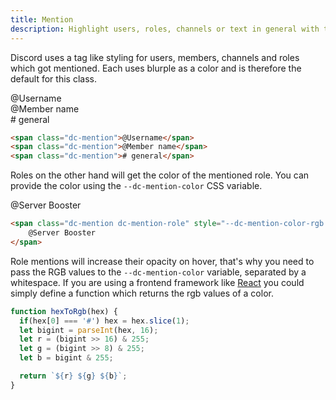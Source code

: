 ```yaml
---
title: Mention
description: Highlight users, roles, channels or text in general with the mention component.
---
```



Discord uses a tag like styling for users, members, channels and roles which got mentioned. Each uses blurple as a color
and is therefore the default for this class.

<CodePreview>
  <Row gap="0.5rem">
    <div>
      <Mention>@Username</Mention>
    </div>
    <div>
      <Mention>@Member name</Mention>
    </div>
    <div>
      <Mention># general</Mention>
    </div>
  </Row>
</CodePreview>

```html
<span class="dc-mention">@Username</span>
<span class="dc-mention">@Member name</span>
<span class="dc-mention"># general</span>
```


Roles on the other hand will get the color of the mentioned role. You can provide the color using the
`--dc-mention-color` CSS variable.

<CodePreview>
  <Mention role color='#f47fff'>@Server Booster</Mention>
</CodePreview>

```html
<span class="dc-mention dc-mention-role" style="--dc-mention-color-rgb: 244 127 255">
    @Server Booster
</span>
```

Role mentions will increase their opacity on hover, that's why you need to pass the RGB values to the
`--dc-mention-color` variable, separated by a whitespace. If you are using a frontend framework like [React](https://react.dev/) you could simply
define a function which returns the rgb values of a color.

```js
function hexToRgb(hex) {
  if(hex[0] === '#') hex = hex.slice(1);
  let bigint = parseInt(hex, 16);
  let r = (bigint >> 16) & 255;
  let g = (bigint >> 8) & 255;
  let b = bigint & 255;

  return `${r} ${g} ${b}`;
}
```
